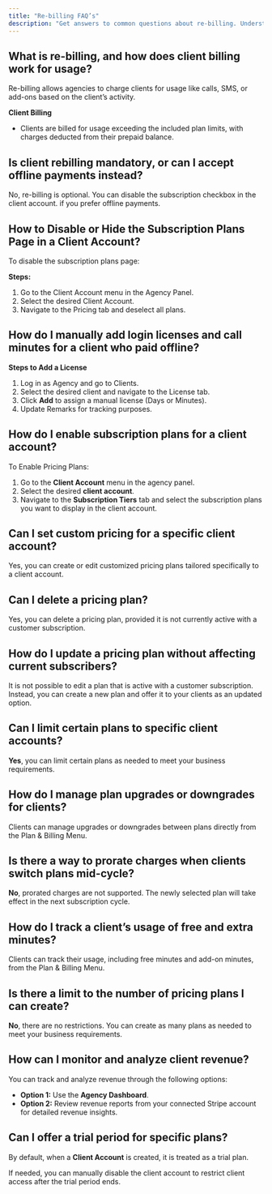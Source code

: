 ```yaml
---
title: "Re-billing FAQ’s"
description: "Get answers to common questions about re-billing. Understand processes, billing cycles, and troubleshooting tips for seamless account management."
---
```


## What is re-billing, and how does client billing work for usage?

Re-billing allows agencies to charge clients for usage like calls, SMS, or add-ons based on the client’s activity.

**Client Billing**

- Clients are billed for usage exceeding the included plan limits, with charges deducted from their prepaid balance.

## Is client rebilling mandatory, or can I accept offline payments instead?

No, re-billing is optional. You can disable the subscription checkbox in the client account. if you prefer offline payments.

## How to Disable or Hide the Subscription Plans Page in a Client Account?

To disable the subscription plans page:

**Steps:**

1. Go to the Client Account menu in the Agency Panel.
2. Select the desired Client Account.
3. Navigate to the Pricing tab and deselect all plans.

## How do I manually add login licenses and call minutes for a client who paid offline?

**Steps to Add a License**

1. Log in as Agency and go to Clients.
2. Select the desired client and navigate to the License tab.
3. Click **Add** to assign a manual license (Days or Minutes).
4. Update Remarks for tracking purposes.

## How do I enable subscription plans for a client account?

To Enable Pricing Plans:

1. Go to the **Client Account**  menu in the agency panel.
2. Select the desired **client account**.
3. Navigate to the **Subscription Tiers** tab and select the subscription plans you want to display in the client account.

## Can I set custom pricing for a specific client account?

Yes, you can create or edit customized pricing plans tailored specifically to a client account.

## Can I delete a pricing plan?

Yes, you can delete a pricing plan, provided it is not currently active with a customer subscription. 

## How do I update a pricing plan without affecting current subscribers?

It is not possible to edit a plan that is active with a customer subscription. Instead, you can create a new plan and offer it to your clients as an updated option.

## Can I limit certain plans to specific client accounts?

**Yes**, you can limit certain plans as needed to meet your business requirements. 

## How do I manage plan upgrades or downgrades for clients?

Clients can manage upgrades or downgrades between plans directly from the Plan & Billing Menu.  

## Is there a way to prorate charges when clients switch plans mid-cycle?

**No**, prorated charges are not supported. The newly selected plan will take effect in the next subscription cycle. 

## How do I track a client’s usage of free and extra minutes?

Clients can track their usage, including free minutes and add-on minutes, from the Plan & Billing Menu.

## Is there a limit to the number of pricing plans I can create?

**No**, there are no restrictions. You can create as many plans as needed to meet your business requirements. 

## How can I monitor and analyze client revenue?

You can track and analyze revenue through the following options:

- **Option 1:** Use the **Agency Dashboard**.  
- **Option 2:** Review revenue reports from your connected Stripe account for detailed revenue insights.

## Can I offer a trial period for specific plans?

By default, when a **Client Account** is created, it is treated as a trial plan.

If needed, you can manually disable the client account to restrict client access after the trial period ends.